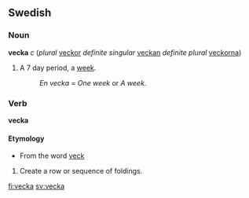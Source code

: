 ==Swedish==
===Noun===
'''vecka''' ''c'' (''plural'' [[veckor]] ''definite singular'' [[veckan]] ''definite plural'' [[veckorna]])

#A 7 day period, a [[week]].
#:''En vecka'' = ''One week'' or ''A week''.

===Verb===
'''vecka'''

====Etymology====
*From the word [[veck]]

#Create a row or sequence of foldings.

[[fi:vecka]]
[[sv:vecka]]